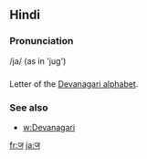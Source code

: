== Hindi ==

=== Pronunciation ===
/ja/ (as in 'jug')

=== ===

Letter of the [[Devanagari alphabet]].

=== See also ===

* [[w:Devanagari]]

[[fr:ज]]
[[ja:ज]]